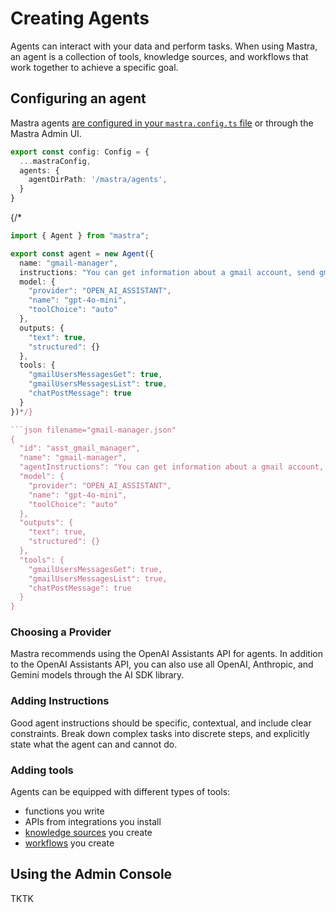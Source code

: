# Creating Agents

Agents can interact with your data and perform tasks. When using Mastra, an agent is a collection of tools, knowledge sources, and workflows that work together to achieve a specific goal.

## Configuring an agent

Mastra agents [are configured in your `mastra.config.ts` file](../reference/mastra-config.mdx#agent-configuration-reference) or through the Mastra Admin UI.

```ts filename="mastra.config.ts"
export const config: Config = {
  ...mastraConfig,
  agents: {
    agentDirPath: '/mastra/agents',
  }
}
```

{/* 
```typescript
import { Agent } from "mastra";

export const agent = new Agent({
  name: "gmail-manager",
  instructions: "You can get information about a gmail account, send gmail messages and report your findings to slack",
  model: {
    "provider": "OPEN_AI_ASSISTANT",
    "name": "gpt-4o-mini",
    "toolChoice": "auto"
  },
  outputs: {
    "text": true,
    "structured": {}
  },
  tools: {
    "gmailUsersMessagesGet": true,
    "gmailUsersMessagesList": true,
    "chatPostMessage": true
  }
})*/}

```json filename="gmail-manager.json"
{
  "id": "asst_gmail_manager",
  "name": "gmail-manager",
  "agentInstructions": "You can get information about a gmail account, send gmail messages and report your findings to slack",
  "model": {
    "provider": "OPEN_AI_ASSISTANT",
    "name": "gpt-4o-mini",
    "toolChoice": "auto"
  },
  "outputs": {
    "text": true,
    "structured": {}
  },
  "tools": {
    "gmailUsersMessagesGet": true,
    "gmailUsersMessagesList": true,
    "chatPostMessage": true
  }
}
```

### Choosing a Provider

Mastra recommends using the OpenAI Assistants API for agents. In addition to the OpenAI Assistants API, you can also use all OpenAI, Anthropic, and Gemini models through the AI SDK library.

### Adding Instructions

Good agent instructions should be specific, contextual, and include clear constraints. Break down complex tasks into discrete steps, and explicitly state what the agent can and cannot do.

### Adding tools

Agents can be equipped with different types of tools:

- functions you write
- APIs from integrations you install
- [knowledge sources](./building-knowledge-sources.mdx) you create
- [workflows](./building-workflows.mdx) you create

## Using the Admin Console

TKTK
